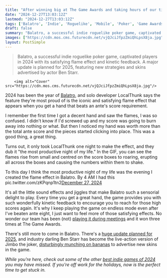 ```yaml
---
title: "After winning big at The Game Awards and taking hours of our time in 2024, Balatro creator reveals their 'most productive night' resulted in one of the game's most satisfying features"
date: "2024-12-27T13:03:12Z"
lastmod: "2024-12-27T13:03:12Z"
tags: ['Balatro', 'Indie', 'Roguelike', 'Mobile', 'Poker', 'Game Awards']
draft: false
summary: "Balatro, a successful indie roguelike poker game, captivated players in 2024 with its satisfying flame effect and kinetic feedback.  A major update is planned for 2025, featuring new strategies and skins advertised by actor Ben Starr."
images: ["https://cdn.mos.cms.futurecdn.net/vjQJciJfpzZmiQhLpsX8ja.jpg"]
layout: PostSimple
---
```

> Balatro, a successful indie roguelike poker game, captivated players in 2024 with its satisfying flame effect and kinetic feedback.  A major update is planned for 2025, featuring new strategies and skins advertised by actor Ben Starr.


        <img alt="Cover" src="https://cdn.mos.cms.futurecdn.net/vjQJciJfpzZmiQhLpsX8ja.jpg"/>
        
2024 has been the year of [<u>Balatro</u>](https://www.gamesradar.com/games/roguelike/after-an-unbeatable-year-for-balatro-we-asked-a-professional-poker-player-to-break-down-what-makes-the-indie-roguelike-so-good/), and solo developer LocalThunk says the feature they're most proud of is the iconic and satisfying flame effect that appears when you get a hand that beats an ante's score requirement.

I remember the first time I got a decent hand and saw the flames, I was so confused. I didn't know if I'd screwed up and my score was going to burn away into nothing or what. But then I noticed my hand was worth more than the total ante score and the pieces started clicking into place. This was a good thing, a great thing.

Turns out, it only took LocalThunk one night to make the effect, and they dub it "the most productive night of my life." In the GIF, you can see the flames rise from small and centred on the score boxes to roaring, erupting all across the boxes and causing the numbers within them to shake.

To this day I think the most productive night of my life was the evening I created the flame effect in Balatro. By 4 AM I had this pic.twitter.com/zKPqnp1tn2[December 27, 2024](https://twitter.com/LocalThunk/status/1872522822574375049)

It's all the little sound effects and jiggles that make Balatro such a sensorial delight to play. Every time you get a great hand, the game provides you with such wonderfully kinetic feedback to encourage you to reach for those high scores again. It's why I keep playing the game on endless mode even after I've beaten ante eight, I just want to feel more of those satisfying effects. No wonder our team has been (not) [playing it during meetings](https://www.gamesradar.com/games/roguelike/ive-never-played-balatro-mobile-during-a-meeting-but-if-i-had-i-would-love-it-almost-as-much-as-i-love-my-job/) and it won three times at The Game Awards.

There's still more to come in Balatro. There's a [huge update planned for 2025](https://www.gamesradar.com/games/roguelike/balatro-is-getting-a-major-gameplay-update-this-year-with-new-ideas-and-strategies-as-the-roguelike-poker-sensation-sells-2-million-copies/), and industry darling Ben Starr has become the live-action version of Jimbo the joker, [disturbingly munching on bananas](https://www.gamesradar.com/games/roguelike/unhinged-outtakes-from-live-action-balatro-trailer-reveal-we-could-have-seen-final-fantasy-16s-ben-starr-gobble-down-a-banana-too-many-ways/) to advertise new skins in the game.

*While you're here, check out some of the other *[<em>best indie games of 2024</em>](https://www.gamesradar.com/year-in-review-must-play-indies-of-2024/)* you may have missed. If you're off work for the holidays, now is the perfect time to get stuck in.*
        
